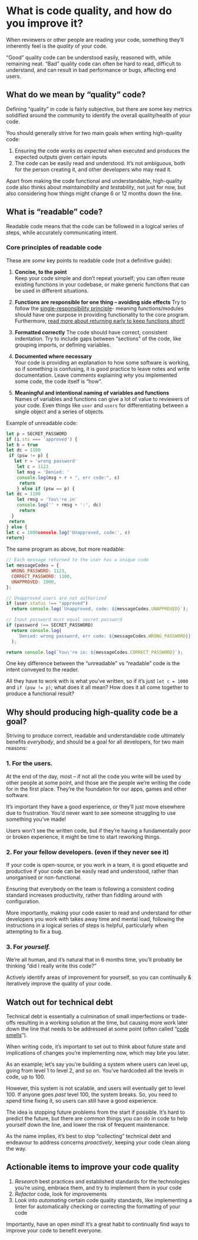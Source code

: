 # What is code quality, and how do you improve it?

When reviewers or other people are reading your code, something they’ll inherently feel is the _quality_ of your code.

“Good” quality code can be understood easily, reasoned with, while remaining neat.
“Bad” quality code can often be hard to read, difficult to understand, and can result in bad performance or bugs, affecting end users.

## What do we mean by “quality” code?

Defining “quality” in code is fairly subjective, but there are some key metrics solidified around the community to identify the overall quality/health of your code.

You should generally strive for two main goals when writing high-quality code:

1. Ensuring the code _works as expected_ when executed and produces the expected outputs given certain inputs
2. The code can be easily read and understood. It’s not ambiguous, both for the person creating it, and other developers who may read it.

Apart from making the code functional and understandable, high-quality code also thinks about _maintainability_ and _testability_, not just for now, but also considering how things might change 6 or 12 months down the line.

## What is “readable” code?

Readable code means that the code can be followed in a logical series of steps, while accurately communicating intent.

### Core principles of readable code

These are _some_ key points to readable code (not a definitive guide):

1. **Concise, to the point**  
   Keep your code simple and don’t repeat yourself; you can often reuse existing functions in your codebase, or make generic functions that can be used in different situations.

2. **Functions are responsible for one thing – avoiding side effects**
   Try to follow the [single-responsibility principle](https://en.wikipedia.org/wiki/Single-responsibility_principle)- meaning functions/modules should have one purpose in providing functionality to the core program. Furthermore, [read more about returning early to keep functions short!](https://nevulo.xyz/blog/avoid-indentation-hell-early-returns)

3. **Formatted correctly**
   The code should have correct, consistent indentation. Try to include gaps between “sections” of the code, like grouping imports, or defining variables.

4. **Documented where necessary**  
   Your code is providing an explanation to how some software is working, so if something is confusing, it is good practice to leave notes and write documentation. Leave comments explaining _why_ you implemented some code, the code itself is “how”.

5. **Meaningful and intentional naming of variables and functions**  
   Names of variables and functions can give a lot of value to reviewers of your code. Even things like `user` and `users` for differentiating between a single object and a series of objects.

Example of unreadable code:

```js
let p = SECRET_PASSWORD
if (i.sts === 'approved') {
let b = true
let dc = 1100
 if (psw != p) {
   let r = 'wrong password'
    let c = 1123
	let msg = 'Denied: '
	console.log(msg + r + ", err code:", c)
     return
	} else if (psw == p) {
let dc = 1100
	let rmsg = 'You\'re in'
	console.log('' + rmsg + ':', dc)
     return
  }
 return
} else {
let c = 1000console.log('Unapproved, code:', c)
return}
```

The same program as above, but more readable:

```js
// Each message returned to the user has a unique code
let messageCodes = {
  WRONG_PASSWORD: 1123,
  CORRECT_PASSWORD: 1100,
  UNAPPROVED: 1000,
};

// Unapproved users are not authorized
if (user.status !== "approved")
  return console.log(`Unapproved, code: ${messageCodes.UNAPPROVED}`);

// Input password must equal secret password
if (password !== SECRET_PASSWORD)
  return console.log(
    `Denied: wrong password, err code: ${messageCodes.WRONG_PASSWORD}}`
  );

return console.log(`You\'re in: ${messageCodes.CORRECT_PASSWORD}`);
```

One key difference between the “unreadable” vs “readable” code is the intent conveyed to the reader.

All they have to work with is what you’ve written, so if it’s just `let c = 1000` and `if (psw != p)`; what does it all mean? How does it all come together to produce a functional result?

## Why should producing high-quality code be a goal?

Striving to produce correct, readable and understandable code ultimately benefits _everybody_, and should be a goal for all developers, for two main reasons:

### 1. For the users.

At the end of the day, most – if not all the code you write will be used by other people at some point, and those are the people we’re writing the code for in the first place. They’re the foundation for our apps, games and other software.

It’s important they have a good experience, or they’ll just move elsewhere due to frustration. You’d never want to see someone struggling to use something you’ve made!

Users won’t see the written code, but if they’re having a fundamentally poor or broken experience, it might be time to start reworking things.

### 2. For your fellow developers. (even if they never see it)

If your code is open-source, or you work in a team, it is good etiquette and productive if your code can be easily read and understood, rather than unorganised or non-functional.

Ensuring that everybody on the team is following a consistent coding standard increases productivity, rather than fiddling around with configuration.

More importantly, making your code easier to read and understand for other developers you work with takes away time and mental load, following the instructions in a logical series of steps is helpful, particularly when attempting to fix a bug.

### 3. For _yourself._

We’re all human, and it’s natural that in 6 months time, you’ll probably be thinking “did I really write this code?”

Actively identify areas of improvement for yourself, so you can continually & iteratively improve the quality of your code.

## Watch out for technical debt

Technical debt is essentially a culmination of small imperfections or trade-offs resulting in a working solution at the time, but causing more work later down the line that needs to be addressed at some point (often called “[code smells](https://en.wikipedia.org/wiki/Code_smell#:~:text=In%20computer%20programming%2C%20a%20code,%2C%20developer%2C%20and%20development%20methodology.)”).

When writing code, it’s important to set out to think about future state and implications of changes you’re implementing now, which may bite you later.

As an example; let’s say you’re building a system where users can level up, going from level 1 to level 2, and so on.
You’ve hardcoded all the levels in code, up to 100.

However, this system is not scalable, and users will eventually get to level 100. If anyone goes _past_ level 100, the system breaks. So, you need to spend time fixing it, so users can still have a good experience.

The idea is stopping future problems from the start if possible.
It’s hard to predict the future, but there are common things you can do in code to help yourself down the line, and lower the risk of frequent maintenance.

As the name implies, it’s best to stop “collecting” technical debt and endeavour to address concerns _proactively_, keeping your code clean along the way.

## Actionable items to improve your code quality

1. _Research_ best practices and established standards for the technologies you’re using, embrace them, and try to implement them in your code
2. _Refactor_ code, look for improvements
3. Look into _automating_ certain code quality standards, like implementing a linter for automatically checking or correcting the formatting of your code

Importantly, have an open mind! It’s a great habit to continually find ways to improve your code to benefit everyone.

<!--[PROPERTIES]
- slug: 'code-quality'
  title: 'What is code quality, and how do you improve it?'
  description: "Why developers should care about code quality, and actionable tips to improve your code quality"
  image: cover.jpg
  createdAt: 1648166478000
  location: 'posts/code-quality.mdx'
  readTimeMins: 5
  difficulty: Intermediate
  coverAuthor: Luca Bravo
  coverAuthorUrl: https://unsplash.com/@lucabravo
  author: Nevulo
  labels:
    - programming
    - code quality
    - code style
-->
